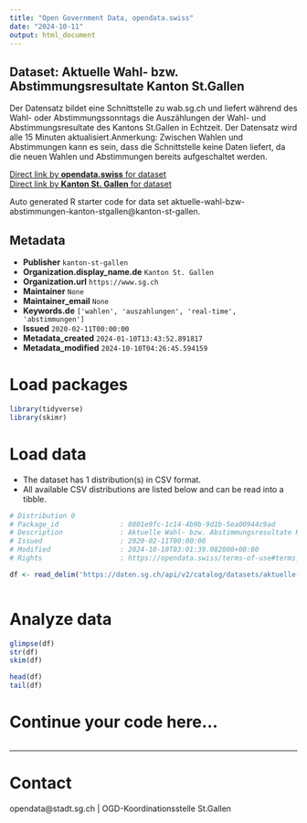 ```yaml
---
title: "Open Government Data, opendata.swiss"
date: "2024-10-11"
output: html_document
---
```


## Dataset: Aktuelle Wahl- bzw. Abstimmungsresultate Kanton St.Gallen

Der Datensatz bildet eine Schnittstelle zu wab.sg.ch und liefert während des Wahl- oder Abstimmungssonntags die Auszählungen der Wahl- und Abstimmungsresultate des Kantons St.Gallen in Echtzeit. Der Datensatz wird alle 15 Minuten aktualisiert.Anmerkung: Zwischen Wahlen und Abstimmungen kann es sein, dass die Schnittstelle keine Daten liefert, da die neuen Wahlen und Abstimmungen bereits aufgeschaltet werden.

[Direct link by **opendata.swiss** for dataset](https://opendata.swiss/de/dataset/aktuelle-wahl-bzw-abstimmungsresultate-kanton-st-gallen)<br>
[Direct link by **Kanton St. Gallen** for dataset](https://daten.sg.ch/explore/dataset/aktuelle-wahl-bzw-abstimmungen-kanton-stgallen/)

Auto generated R starter code for data set aktuelle-wahl-bzw-abstimmungen-kanton-stgallen@kanton-st-gallen.

## Metadata

- **Publisher** `kanton-st-gallen`
- **Organization.display_name.de** `Kanton St. Gallen`
- **Organization.url** `https://www.sg.ch`
- **Maintainer** `None`
- **Maintainer_email** `None`
- **Keywords.de** `['wahlen', 'auszahlungen', 'real-time', 'abstimmungen']`
- **Issued** `2020-02-11T00:00:00`
- **Metadata_created** `2024-01-10T13:43:52.891817`
- **Metadata_modified** `2024-10-10T04:26:45.594159`


# Load packages

```r

library(tidyverse)
library(skimr)

```

# Load data

-   The dataset has 1 distribution(s) in CSV format.
-   All available CSV distributions are listed below and can be read into a tibble.

```r

# Distribution 0
# Package_id               : 0801e9fc-1c14-4b9b-9d1b-5ea00944c9ad
# Description              : Aktuelle Wahl- bzw. Abstimmungsresultate Kanton St.Gallen (csv)
# Issued                   : 2020-02-11T00:00:00
# Modified                 : 2024-10-10T03:01:39.082000+00:00
# Rights                   : https://opendata.swiss/terms-of-use#terms_by

df <- read_delim('https://daten.sg.ch/api/v2/catalog/datasets/aktuelle-wahl-bzw-abstimmungen-kanton-stgallen/exports/csv?use_labels=true')



```

# Analyze data

```r

glimpse(df)
str(df)
skim(df)

head(df)
tail(df)

```

# Continue your code here...

```r

```

------------------------------------------------------------------------

# Contact

opendata@stadt.sg.ch | OGD-Koordinationsstelle St.Gallen
